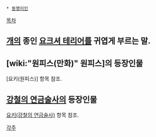  * [[동명이인]]

[[목차]]

== [[개]]의 종인 [[요크셔 테리어]]를 귀엽게 부르는 말. ==

== [wiki:"원피스(만화)" 원피스]의 등장인물  ==
[요키(원피스)] 항목 참조.

== [[강철의 연금술사]]의 등장인물 == 
[[요키(강철의 연금술사)]] 항목 참조.

[[각주]]
